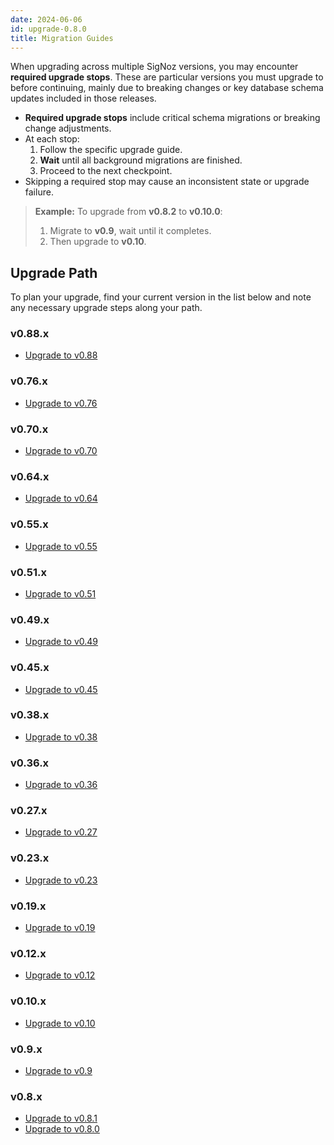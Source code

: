 ```yaml
---
date: 2024-06-06
id: upgrade-0.8.0
title: Migration Guides
---
```


When upgrading across multiple SigNoz versions, you may encounter **required upgrade stops**. These are particular versions you must upgrade to before continuing, mainly due to breaking changes or key database schema updates included in those releases.

- **Required upgrade stops** include critical schema migrations or breaking change adjustments.
- At each stop:
  1. Follow the specific upgrade guide.
  2. **Wait** until all background migrations are finished.
  3. Proceed to the next checkpoint.
- Skipping a required stop may cause an inconsistent state or upgrade failure.

> **Example:** To upgrade from **v0.8.2** to **v0.10.0**:
> 1. Migrate to **v0.9**, wait until it completes.
> 2. Then upgrade to **v0.10**.

## Upgrade Path
To plan your upgrade, find your current version in the list below and note any necessary upgrade steps along your path.

### v0.88.x
- [Upgrade to v0.88](/docs/operate/migration/upgrade-0.88)

### v0.76.x
- [Upgrade to v0.76](/docs/operate/migration/upgrade-0.76)

### v0.70.x
- [Upgrade to v0.70](/docs/operate/migration/upgrade-0.70)

### v0.64.x
- [Upgrade to v0.64](/docs/operate/migration/upgrade-0.64)

### v0.55.x
- [Upgrade to v0.55](/docs/operate/migration/upgrade-0.55)

### v0.51.x
- [Upgrade to v0.51](/docs/operate/migration/upgrade-0.51)

### v0.49.x
- [Upgrade to v0.49](/docs/operate/migration/upgrade-0.49)

### v0.45.x
- [Upgrade to v0.45](/docs/operate/migration/upgrade-0.45)

### v0.38.x
- [Upgrade to v0.38](/docs/operate/migration/upgrade-0.38)

### v0.36.x
- [Upgrade to v0.36](/docs/operate/migration/upgrade-0.36)

### v0.27.x
- [Upgrade to v0.27](/docs/operate/migration/upgrade-0.27)

### v0.23.x
- [Upgrade to v0.23](/docs/operate/migration/upgrade-0.23)

### v0.19.x
- [Upgrade to v0.19](/docs/operate/migration/upgrade-0.19)

### v0.12.x
- [Upgrade to v0.12](/docs/operate/migration/upgrade-0.12)

### v0.10.x
- [Upgrade to v0.10](/docs/operate/migration/upgrade-0.10)

### v0.9.x
- [Upgrade to v0.9](/docs/operate/migration/upgrade-0.9)

### v0.8.x
- [Upgrade to v0.8.1](/docs/operate/migration/upgrade-0.8.1)  
- [Upgrade to v0.8.0](/docs/operate/migration/upgrade-0.8.0)
